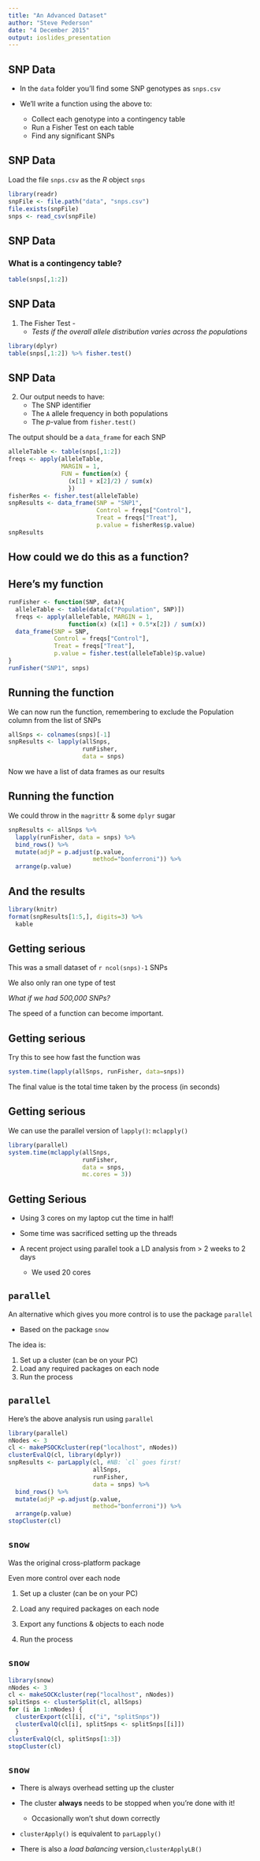 ```yaml
---
title: "An Advanced Dataset"
author: "Steve Pederson"
date: "4 December 2015"
output: ioslides_presentation
---
```


## SNP Data

- In the `data` folder you'll find some SNP genotypes as `snps.csv`

- We'll write a function using the above to:
    + Collect each genotype into a contingency table
    + Run a Fisher Test on each table
    + Find any significant SNPs
    
## SNP Data

Load the file `snps.csv` as the *R* object `snps`

```r
library(readr)
snpFile <- file.path("data", "snps.csv")
file.exists(snpFile)
snps <- read_csv(snpFile)
```

## SNP Data

### What is a contingency table?

```r
table(snps[,1:2]) 
```

## SNP Data

1. The Fisher Test -
    + *Tests if the overall allele distribution varies across the populations*

```r
library(dplyr)
table(snps[,1:2]) %>% fisher.test()
```

## SNP Data

2. Our output needs to have:
    + The SNP identifier
    + The `A` allele frequency in both populations
    + The *p*-value from `fisher.test()`
    
The output should be a `data_frame` for each SNP

```r
alleleTable <- table(snps[,1:2])
freqs <- apply(alleleTable, 
               MARGIN = 1,
               FUN = function(x) {
                 (x[1] + x[2]/2) / sum(x)
                 })
fisherRes <- fisher.test(alleleTable)
snpResults <- data_frame(SNP = "SNP1",
                         Control = freqs["Control"],
                         Treat = freqs["Treat"],
                         p.value = fisherRes$p.value)
snpResults
```

## How could we do this as a function?

## Here's my function

```r
runFisher <- function(SNP, data){
  alleleTable <- table(data[c("Population", SNP)])
  freqs <- apply(alleleTable, MARGIN = 1,
                 function(x) (x[1] + 0.5*x[2]) / sum(x))
  data_frame(SNP = SNP,
             Control = freqs["Control"],
             Treat = freqs["Treat"],
             p.value = fisher.test(alleleTable)$p.value)
}
runFisher("SNP1", snps)
```

## Running the function

We can now run the function, remembering to exclude the Population column from the list of SNPs

```r
allSnps <- colnames(snps)[-1]
snpResults <- lapply(allSnps, 
                     runFisher, 
                     data = snps) 
```

Now we have a list of data frames as our results

## Running the function

We could throw in the `magrittr` & some `dplyr` sugar

```r
snpResults <- allSnps %>%
  lapply(runFisher, data = snps) %>%
  bind_rows() %>%
  mutate(adjP = p.adjust(p.value, 
                        method="bonferroni")) %>%
  arrange(p.value)
```

## And the results

```r
library(knitr)
format(snpResults[1:5,], digits=3) %>%
  kable
```

## Getting serious

This was a small dataset of `r ncol(snps)-1` SNPs

We also only ran one type of test

*What if we had 500,000 SNPs?*

The speed of a function can become important.

## Getting serious

Try this to see how fast the function was

```r
system.time(lapply(allSnps, runFisher, data=snps))
```

The final value is the total time taken by the process (in seconds)

## Getting serious

We can use the parallel version of `lapply()`: `mclapply()`

```r
library(parallel)
system.time(mclapply(allSnps, 
                     runFisher, 
                     data = snps,
                     mc.cores = 3))
```

## Getting Serious

- Using 3 cores on my laptop cut the time in half!

- Some time was sacrificed setting up the threads

- A recent project using parallel took a LD analysis from > 2 weeks to 2 days
    + We used 20 cores

## `parallel`

An alternative which gives you more control is to use the package `parallel`

- Based on the package `snow`

The idea is:

1. Set up a cluster (can be on your PC) 
2. Load any required packages on each node 
3. Run the process

## `parallel`

Here's the above analysis run using `parallel`

```r
library(parallel)
nNodes <- 3
cl <- makePSOCKcluster(rep("localhost", nNodes))
clusterEvalQ(cl, library(dplyr))
snpResults <- parLapply(cl, #NB: `cl` goes first!
                        allSnps,
                        runFisher,
                        data = snps) %>%
  bind_rows() %>%
  mutate(adjP =p.adjust(p.value, 
                        method="bonferroni")) %>%
  arrange(p.value)
stopCluster(cl)
```

## `snow`

Was the original cross-platform package

Even more control over each node

1. Set up a cluster (can be on your PC)

2. Load any required packages on each node

3. Export any functions \& objects to each node

4. Run the process

## `snow`

```r
library(snow)
nNodes <- 3
cl <- makeSOCKcluster(rep("localhost", nNodes))
splitSnps <- clusterSplit(cl, allSnps)
for (i in 1:nNodes) {
  clusterExport(cl[i], c("i", "splitSnps"))
  clusterEvalQ(cl[i], splitSnps <- splitSnps[[i]])
  }
clusterEvalQ(cl, splitSnps[1:3])
stopCluster(cl)
```


## `snow`

- There is always overhead setting up the cluster

- The cluster **always** needs to be stopped when you're done with it!
    + Occasionally won't shut down correctly

- `clusterApply()` is equivalent to `parLapply()`

- There is also a *load balancing* version,`clusterApplyLB()`